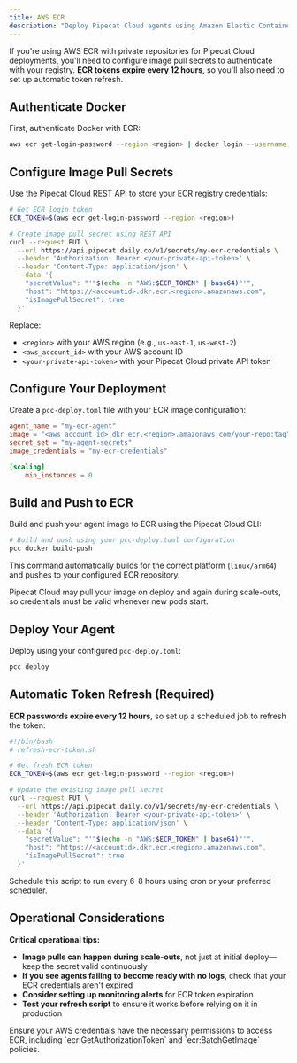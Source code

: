 ```yaml
---
title: AWS ECR
description: "Deploy Pipecat Cloud agents using Amazon Elastic Container Registry"
---
```


If you're using AWS ECR with private repositories for Pipecat Cloud deployments, you'll need to configure image pull secrets to authenticate with your registry. **ECR tokens expire every 12 hours**, so you'll also need to set up automatic token refresh.

## Authenticate Docker

First, authenticate Docker with ECR:

```bash
aws ecr get-login-password --region <region> | docker login --username AWS --password-stdin <aws_account_id>.dkr.ecr.<region>.amazonaws.com
```

## Configure Image Pull Secrets

Use the Pipecat Cloud REST API to store your ECR registry credentials:

```bash
# Get ECR login token
ECR_TOKEN=$(aws ecr get-login-password --region <region>)

# Create image pull secret using REST API
curl --request PUT \
  --url https://api.pipecat.daily.co/v1/secrets/my-ecr-credentials \
  --header 'Authorization: Bearer <your-private-api-token>' \
  --header 'Content-Type: application/json' \
  --data '{
    "secretValue": "'"$(echo -n "AWS:$ECR_TOKEN" | base64)"'",
    "host": "https://<accountid>.dkr.ecr.<region>.amazonaws.com",
    "isImagePullSecret": true
  }'
```

Replace:

- `<region>` with your AWS region (e.g., `us-east-1`, `us-west-2`)
- `<aws_account_id>` with your AWS account ID
- `<your-private-api-token>` with your Pipecat Cloud private API token

## Configure Your Deployment

Create a `pcc-deploy.toml` file with your ECR image configuration:

```toml
agent_name = "my-ecr-agent"
image = "<aws_account_id>.dkr.ecr.<region>.amazonaws.com/your-repo:tag"
secret_set = "my-agent-secrets"
image_credentials = "my-ecr-credentials"

[scaling]
    min_instances = 0
```

## Build and Push to ECR

Build and push your agent image to ECR using the Pipecat Cloud CLI:

```bash
# Build and push using your pcc-deploy.toml configuration
pcc docker build-push
```

This command automatically builds for the correct platform (`linux/arm64`) and pushes to your configured ECR repository.

<Note>
  Pipecat Cloud may pull your image on deploy and again during scale-outs, so
  credentials must be valid whenever new pods start.
</Note>

## Deploy Your Agent

Deploy using your configured `pcc-deploy.toml`:

```bash
pcc deploy
```

## Automatic Token Refresh (Required)

**ECR passwords expire every 12 hours**, so set up a scheduled job to refresh the token:

```bash
#!/bin/bash
# refresh-ecr-token.sh

# Get fresh ECR token
ECR_TOKEN=$(aws ecr get-login-password --region <region>)

# Update the existing image pull secret
curl --request PUT \
  --url https://api.pipecat.daily.co/v1/secrets/my-ecr-credentials \
  --header 'Authorization: Bearer <your-private-api-token>' \
  --header 'Content-Type: application/json' \
  --data '{
    "secretValue": "'"$(echo -n "AWS:$ECR_TOKEN" | base64)"'",
    "host": "https://<accountid>.dkr.ecr.<region>.amazonaws.com",
    "isImagePullSecret": true
  }'

```

Schedule this script to run every 6-8 hours using cron or your preferred scheduler.

## Operational Considerations

**Critical operational tips:**

- **Image pulls can happen during scale-outs**, not just at initial deploy—keep the secret valid continuously
- **If you see agents failing to become ready with no logs**, check that your ECR credentials aren't expired
- **Consider setting up monitoring alerts** for ECR token expiration
- **Test your refresh script** to ensure it works before relying on it in production

<Note>
  Ensure your AWS credentials have the necessary permissions to access ECR,
  including `ecr:GetAuthorizationToken` and `ecr:BatchGetImage` policies.
</Note>
